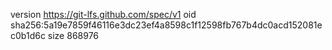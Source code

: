 version https://git-lfs.github.com/spec/v1
oid sha256:5a19e7859f46116e3dc23ef4a8598c1f12598fb767b4dc0acd152081ec0b1d6c
size 868976
